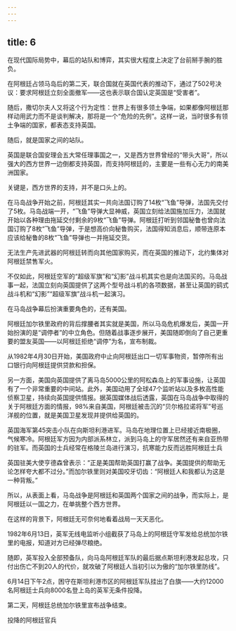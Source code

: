 ```yaml
---
---
---
```

title: 6
---



在现代国际局势中，幕后的站队和博弈，其实很大程度上决定了台前掰手腕的胜负。

在阿根廷占领马岛后的第二天，联合国就在英国代表的推动下，通过了502号决议：要求阿根廷立刻全面撤军——这也表示联合国认定英国是“受害者”。

随后，撒切尔夫人又将这个行为定性：世界上有很多领土争端，如果都像阿根廷那样动用武力而不是谈判解决，那将是一个“危险的先例”。这样一说，当时很多有领土争端的国家，都表态支持英国。

随后，就是国家之间的站队。

英国是联合国安理会五大常任理事国之一，又是西方世界曾经的“带头大哥”，所以强大的西方世界一边倒都支持英国，而支持阿根廷的，主要是一些有心无力的南美洲国家。

关键是，西方世界的支持，并不是口头上的。

在马岛战争开始之前，阿根廷其实一共向法国订购了14枚“飞鱼”导弹，法国先交付了5枚。马岛战端一开，“飞鱼”导弹大显神威，英国立刻给法国施加压力，法国就开始以各种理由拖延交付剩余的9枚“飞鱼”导弹。阿根廷打听到邻国秘鲁也曾向法国订购了8枚“飞鱼”导弹，于是想高价向秘鲁购买，法国得知消息后，顺带连原本应该给秘鲁的8枚“飞鱼”导弹也一并拖延交货。

无法生产先进武器的阿根廷转而向其他国家购买，而在英国的推动下，北约集体对阿根廷禁售军火。

不仅如此，阿根廷空军的“超级军旗”和“幻影”战斗机其实也是向法国买的。马岛战事一起，法国立刻向英国提供了这两个型号战斗机的各项数据，甚至让英国的鹞式战斗机和“幻影”“超级军旗”战斗机一起演习。

在马岛战争幕后扮演重要角色的，还有美国。

阿根廷加尔铁里政府的背后撑腰者其实就是美国，所以马岛危机爆发后，美国一开始扮演的是“调停者”的中立角色。但随着战事逐步展开，美国随即倒向了自己更重要的盟友英国——以阿根廷拒绝“调停”为名，宣布制裁。

从1982年4月30日开始，美国政府中止向阿根廷出口一切军事物资，暂停所有出口银行向阿根廷提供贷款和担保。

另一方面，美国向英国提供了离马岛5000公里的阿松森岛上的军事设施，让英国有了一个非常重要的中间站。此外，美国动用了全球47个监听站以及多枚高性能侦察卫星，持续向英国提供情报。据英国媒体战后透露，英国在马岛战争中取得的关于阿根廷方面的情报，98%来自美国，阿根廷被击沉的“贝尔格拉诺将军”号巡洋舰的位置，就是美国卫星发现并提供给英国的。

英国海军第45突击小队在向斯坦利港进军。马岛在地理位置上已经接近南极圈，气候寒冷。阿根廷军方因为内部派系林立，派到马岛上的守军居然还有来自亚热带的驻军。而英国的士兵经常在格陵兰岛进行演习，抗寒能力反而远胜阿根廷士兵



英国驻美大使亨德森曾表示：“正是美国帮助英国打赢了战争。美国提供的帮助无论怎样夸大都不过分。”而加尔铁里则对美国咬牙切齿：“阿根廷人和我都认为这是一种背叛。”

所以，从表面上看，马岛战争是阿根廷和英国两个国家之间的战争，而实际上，是阿根廷以一国之力，在单挑整个西方世界。

在这样的背景下，阿根廷无可奈何地看着战局一天天恶化。

1982年6月13日，英军无线电监听小组截获了马岛上的阿根廷守军发给总统加尔铁里的电报，知道对方已经弹尽粮绝。

随即，英军投入全部预备队，向马岛阿根廷军队的最后据点斯坦利港发起总攻，只付出伤亡不到20人的代价，就攻破了阿根廷人当初引以为傲的“加尔铁里防线”。

6月14日下午2点，困守在斯坦利港市区的阿根廷军队挂出了白旗——大约12000名阿根廷士兵向8000名登上岛的英军无条件投降。

第二天，阿根廷总统加尔铁里宣布战争结束。

投降的阿根廷官兵